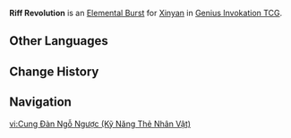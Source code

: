 {{About|the Character Card Skill for [[Genius Invokation TCG]]|the Playable Character Talent|Riff Revolution}}
{{Genius Invokation TCG Skill Infobox
|title      = Riff Revolution
|image      = Riff Revolution Character Card Skill.png
|type       = Elemental Burst
|character  = Xinyan
|matching   = 3
|element    = Pyro
|energy     = 2
|effect     = Deals 3 '''Physical DMG''', deals 2 '''Piercing DMG''' to all opposing characters on standby; '''Discard''' all cards in your Hand, creates 1 '''Festive Fires'''.<br><br>{{Icon/TCG|Festive Fires}} '''Festive Fires'''<br>'''When you declare the end of your Round:''' If your Hand has no more than 1 card, deal 1 {{color|Pyro DMG}}.<br><u>Usage(s)</u>: 2
|order      = 3
}}
'''Riff Revolution''' is an [[Character Card Elemental Burst|Elemental Burst]] for [[Xinyan (Character Card)|Xinyan]] in [[Genius Invokation TCG]].

==Other Languages==
{{Other Languages|Riff Revolution}}

==Change History==
{{Change History|4.7}}

==Navigation==
{{Genius Invokation TCG Skill Navbox|Xinyan}}

[[vi:Cung Đàn Ngỗ Ngược (Kỹ Năng Thẻ Nhân Vật)]]